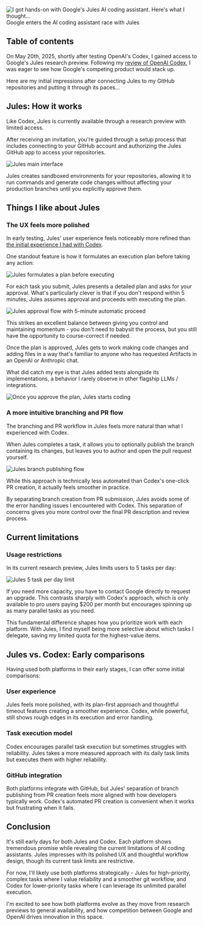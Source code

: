 




<Image src={julesHero} alt="I got hands-on with Google's Jules AI coding assistant. Here's what I thought..." />

<figcaption>Google enters the AI coding assistant race with Jules</figcaption>

## Table of contents 

On May 20th, 2025, shortly after testing OpenAI's Codex, I gained access to Google's Jules research preview. Following my [review of OpenAI Codex](/blog/openai-codex-review), I was eager to see how Google's competing product would stack up.

Here are my initial impressions after connecting Jules to my GitHub repositories and putting it through its paces...

## Jules: How it works

Like Codex, Jules is currently available through a research preview with limited access. 

After receiving an invitation, you're guided through a setup process that includes connecting to your GitHub account and authorizing the Jules GitHub app to access your repositories.

<Image src={julesConnectGithub} alt="Jules main interface" />

Jules creates sandboxed environments for your repositories, allowing it to run commands and generate code changes without affecting your production branches until you explicitly approve them.

## Things I like about Jules

### The UX feels more polished

In early testing, Jules' user experience feels noticeably more refined than [the initial experience I had with Codex](/blog/openai-codex-review). 

One standout feature is how it formulates an execution plan before taking any action:

<Image src={julesPlan} alt="Jules formulates a plan before executing" />

For each task you submit, Jules presents a detailed plan and asks for your approval. What's particularly clever is that if you don't respond within 5 minutes, Jules assumes approval and proceeds with executing the plan.

<Image src={julesApproval} alt="Jules approval flow with 5-minute automatic proceed" />

This strikes an excellent balance between giving you control and maintaining momentum - you don't need to babysit the process, but you still have the opportunity to course-correct if needed.

Once the plan is approved, Jules gets to work making code changes and adding files in a way that's familiar to anyone who has requested Artifacts in an OpenAI or Anthropic chat.

What did catch my eye is that Jules added tests alongside its implementations, a behavior I rarely observe in other flagship LLMs / integrations.

<Image src={julesCoding} alt="Once you approve the plan, Jules starts coding" />

### A more intuitive branching and PR flow

The branching and PR workflow in Jules feels more natural than what I experienced with Codex. 

When Jules completes a task, it allows you to optionally publish the branch containing its changes, but leaves you to author and open the pull request yourself.

<Image src={julesBranchPublish} alt="Jules branch publishing flow" />

While this approach is technically less automated than Codex's one-click PR creation, it actually feels smoother in practice. 

By separating branch creation from PR submission, Jules avoids some of the error handling issues I encountered with Codex. This separation of concerns gives you more control over the final PR description and review process.

## Current limitations

### Usage restrictions

In its current research preview, Jules limits users to 5 tasks per day:

<Image src={julesTaskLimit} alt="Jules 5 task per day limit" />

If you need more capacity, you have to contact Google directly to request an upgrade. This contrasts sharply with Codex's approach, which is only available to pro users paying $200 per month but encourages spinning up as many parallel tasks as you need.

This fundamental difference shapes how you prioritize work with each platform. With Jules, I find myself being more selective about which tasks I delegate, saving my limited quota for the highest-value items.

## Jules vs. Codex: Early comparisons

Having used both platforms in their early stages, I can offer some initial comparisons:

### User experience
Jules feels more polished, with its plan-first approach and thoughtful timeout features creating a smoother experience. Codex, while powerful, still shows rough edges in its execution and error handling.

### Task execution model
Codex encourages parallel task execution but sometimes struggles with reliability. Jules takes a more measured approach with its daily task limits but executes them with higher reliability.

### GitHub integration
Both platforms integrate with GitHub, but Jules' separation of branch publishing from PR creation feels more aligned with how developers typically work. Codex's automated PR creation is convenient when it works but frustrating when it fails.

## Conclusion

It's still early days for both Jules and Codex. Each platform shows tremendous promise while revealing the current limitations of AI coding assistants. Jules impresses with its polished UX and thoughtful workflow design, though its current task limits are restrictive.

For now, I'll likely use both platforms strategically - Jules for high-priority, complex tasks where I value reliability and a smoother git workflow, and Codex for lower-priority tasks where I can leverage its unlimited parallel execution.

I'm excited to see how both platforms evolve as they move from research previews to general availability, and how competition between Google and OpenAI drives innovation in this space.
